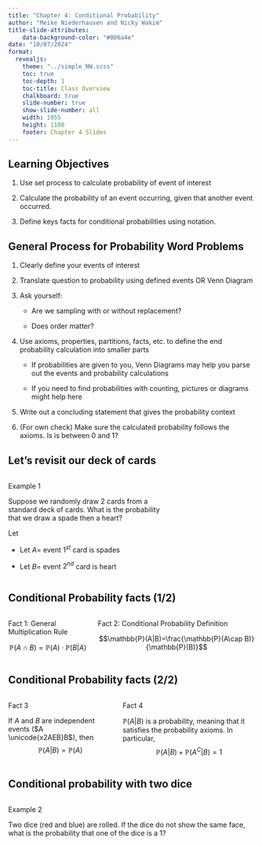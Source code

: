 ```yaml
---
title: "Chapter 4: Conditional Probability"
author: "Meike Niederhausen and Nicky Wakim"
title-slide-attributes:
    data-background-color: "#006a4e"
date: "10/07/2024"
format: 
  revealjs:
    theme: "../simple_NW.scss"
    toc: true
    toc-depth: 1
    toc-title: Class Overview
    chalkboard: true
    slide-number: true
    show-slide-number: all
    width: 1955
    height: 1100
    footer: Chapter 4 Slides
---
```


## Learning Objectives

1.  Use set process to calculate probability of event of interest

2.  Calculate the probability of an event occurring, given that another event occurred.

3.  Define keys facts for conditional probabilities using notation.

## General Process for Probability Word Problems

1.  Clearly define your events of interest

2.  Translate question to probability using defined events OR Venn Diagram

3.  Ask yourself:

    -   Are we sampling with or without replacement?

    -   Does order matter?

4.  Use axioms, properties, partitions, facts, etc. to define the end probability calculation into smaller parts

    -   If probabilities are given to you, Venn Diagrams may help you parse out the events and probability calculations

    -   If you need to find probabilities with counting, pictures or diagrams might help here

5.  Write out a concluding statement that gives the probability context

6.  (For own check) Make sure the calculated probability follows the axioms. Is is between 0 and 1?

## Let's revisit our deck of cards

::: columns
::: {.column width="35%"}
::: example
::: ex-title
Example 1
:::

::: ex-cont
Suppose we randomly draw 2 cards from a standard deck of cards. What is the probability that we draw a spade then a heart?
:::
:::

Let

-   Let $A =$ event $1^{st}$ card is spades

-   Let $B =$ event $2^{nd}$ card is heart
:::

::: column
:::
:::

## Conditional Probability facts (1/2)

::: columns
::: column
::: fact
::: fact-title
Fact 1: General Multiplication Rule
:::

::: fact-cont
$$\mathbb{P}(A\cap B)=\mathbb{P}(A)\cdot\mathbb{P}(B|A)$$
:::
:::
:::

::: column
::: fact
::: fact-title
Fact 2: Conditional Probability Definition
:::

::: fact-cont
$$\mathbb{P}(A|B)=\frac{\mathbb{P}(A\cap B)}{\mathbb{P}(B)}$$
:::
:::
:::
:::

## Conditional Probability facts (2/2)

::: columns
::: column
::: fact
::: fact-title
Fact 3
:::

::: fact-cont
If $A$ and $B$ are independent events ($A \unicode{x2AEB}B$), then $$\mathbb{P}(A|B) = \mathbb{P}(A)$$
:::
:::
:::

::: column
::: fact
::: fact-title
Fact 4
:::

::: fact-cont
$\mathbb{P}(A|B)$ is a probability, meaning that it satisfies the probability axioms. In particular, $$\mathbb{P}(A|B) + \mathbb{P}(A^C|B) = 1$$
:::
:::
:::
:::

## Conditional probability with two dice

::: columns
::: column
::: example
::: ex-title
Example 2
:::

::: ex-cont
Two dice (red and blue) are rolled. If the dice do not show the same face, what is the probability that one of the dice is a 1?
:::
:::
:::
:::
